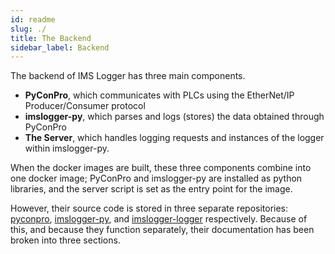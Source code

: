 ```yaml
---
id: readme
slug: ./
title: The Backend
sidebar_label: Backend
---
```


The backend of IMS Logger has three main components.

* **PyConPro**, which communicates with PLCs using the EtherNet/IP Producer/Consumer
protocol
* **imslogger-py**, which parses and logs (stores) the data obtained through PyConPro
* **The Server**, which handles logging requests and instances of the logger within imslogger-py.

When the docker images are built, these three components combine into one docker
image; PyConPro and imslogger-py are installed as python libraries, and the server
script is set as the entry point for the image.

However, their source code is stored in three separate repositories:
[pyconpro](https://github.com/IntegratedMillSystems/pyconpro),
[imslogger-py](https://github.com/IntegratedMillSystems/imslogger-py), and
[imslogger-logger](https://github.com/IntegratedMillSystems/imslogger-logger)
respectively. Because of this, and because they function separately, their documentation
has been broken into three sections.